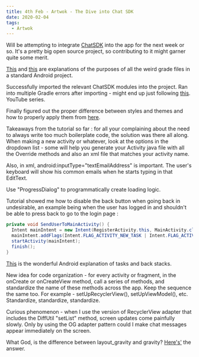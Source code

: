 ```yaml
---
title: 4th Feb - Artwok - The Dive into Chat SDK
date: 2020-02-04
tags:
  - Artwok
---
```


Will be attempting to integrate [ChatSDK](https://chatsdk.co/) into the app for 
the next week or so. It's a pretty big open source project, so contributing to it 
might garner quite some merit.

[This](https://developer.android.com/studio/build) and [this](https://developer.android.com/studio/build/dependencies) are explanations of the purposes
of all the weird grade files in a standard Android project.

Successfully imported the relevant ChatSDK modules into the project.
Ran into multiple Gradle errors after importing - might end up just following [this](https://www.youtube.com/watch?v=gPqJcPtN18I&list=PLxefhmF0pcPmtdoud8f64EpgapkclCllj&index=1).
YouTube series.

Finally figured out the proper difference between styles and themes and how to properly apply them from [here](https://developer.android.com/guide/topics/ui/look-and-feel/themes).

Takeaways from the tutorial so far : for all your complaining about the need
to always write too much boilerplate code, the solution was there all along.
When making a new activity or whatever, look at the options in the
dropdown list - some will help you generate your Activity java file with
all the Override methods and also an xml file that matches your activity name.

Also, in xml, android:inputType="textEmailAddress" is important. The user's keyboard
will show his common emails when he starts typing in that EditText.

Use "ProgressDialog" to programmatically create loading logic. 

Tutorial showed me how to disable the back button when going
back in undesirable, an example being when the user has logged in and shouldn't
be able to press back to go to the login page :

```java
private void SendUserToMainActivity() {
  Intent mainIntent = new Intent(RegisterActivity.this, MainActivity.class);
  mainIntent.addFlags(Intent.FLAG_ACTIVITY_NEW_TASK | Intent.FLAG_ACTIVITY_CLEAR_TASK);
  startActivity(mainIntent);
  finish();
}
```

[This](https://developer.android.com/guide/components/activities/tasks-and-back-stack) is the
wonderful Android explanation of tasks and back stacks.

New idea for code organization - for every activity or fragment,
in the onCreate or onCreateView method, call a series of methods,
and standardize the name of these methods across the app. Keep the
sequence the same too. For example - setUpRecyclerView(), setUpViewModel(), etc.
Standardize, standardize, standardize.

Curious phenomenon - when I use the version of RecyclerView adapter
that includes the DiffUtil "setList" method, screen updates come
painfully slowly. Only by using the OG adapter pattern
could I make chat messages appear immediately on the screen.

What God, is the difference between layout_gravity and gravity?
[Here's'](https://en.proft.me/2017/05/22/understanding-difference-gravity-layout-gravity/)
the answer. 



